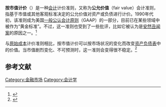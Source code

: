 {{会计}}
'''按市值计价'''（{{lang-en|mark-to-market}}）是一种[[会计|会计]]计价准则，又称为'''公允价值'''（fair value）会计准则，指基于市值或其他客观标准决定的公允价值对资产或负债进行计价。1990年代初，该准则成为美国[[一般公认会计原则|一般公认会计原则]]（GAAP）的一部分，目前已在某些领域中被作为“黄金标准”。不过，这一准则也受到了一些批评，比如它被认为是[[安然丑闻案|安然丑闻案]]的原因之一。<ref>{{Cite web |url=https://www.bloomberg.com/news/2012-05-02/mark-to-market-accounts-signal-caution-for-investors.html |title=Mark to market accounts. ''Bloomberg''. May 2, 2012 |access-date=2017-03-26 |archive-date=2015-01-24 |archive-url=https://web.archive.org/web/20150124114927/http://www.bloomberg.com/news/2012-05-02/mark-to-market-accounts-signal-caution-for-investors.html |dead-url=no }}</ref>

与[[原始成本|原始成本]]计价准则相比，按市值计价可以按市场状况的变化而改变[[资产负债表|资产负债表]]中的价值。当市值剧烈变化、不可预测时，这一准则会变得很不稳定。<ref>{{cite web|url=http://www.aba.com/Issues/Index/Pages/Issues_FairValue.aspx|title=Fair Value and Mark to Market Accounting|publisher=''American Bankers Association''|accessdate=August 16, 2015|archive-url=https://web.archive.org/web/20170129094855/http://www.aba.com/issues/index/pages/issues_fairvalue.aspx|archive-date=2017-01-29|dead-url=yes}}</ref>

== 参考文献 ==
{{reflist}}

[[Category:金融市场|Category:金融市场]]
[[Category:会计学|Category:会计学]]
